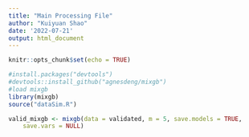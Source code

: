 ```yaml
---
title: "Main Processing File"
author: "Kuiyuan Shao"
date: '2022-07-21'
output: html_document
---
```


```r
knitr::opts_chunk$set(echo = TRUE)
```

```r
#install.packages("devtools")
#devtools::install_github("agnesdeng/mixgb")
#load mixgb
library(mixgb)
source("dataSim.R")
```

```r
valid_mixgb <- mixgb(data = validated, m = 5, save.models = TRUE,
    save.vars = NULL)
```